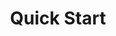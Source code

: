 ---
title: Quick Start 
description: Getting Started with Mindect.
_mdx:
  mirror: ../sl/index.mdx
---